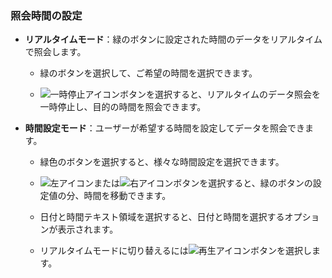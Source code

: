 ### 照会時間の設定

- **リアルタイムモード**：緑のボタンに設定された時間のデータをリアルタイムで照会します。

  <ImgLang img='flexboard-time-set.png' desc='リアルタイムモード' className='noneborder' />

  - 緑のボタンを選択して、ご希望の時間を選択できます。 

  - ![一時停止アイコン](/img/ico-pause.svg)ボタンを選択すると、リアルタイムのデータ照会を一時停止し、目的の時間を照会できます。

- **時間設定モード**：ユーザーが希望する時間を設定してデータを照会できます。

  <ImgLang img='flexboard-time-set-pause.png' desc='時間設定モード' className='noneborder' />

  - 緑色のボタンを選択すると、様々な時間設定を選択できます。

  - ![左アイコン](/img/left-arrow.svg)または![右アイコン](/img/right-arrow.svg)ボタンを選択すると、緑のボタンの設定値の分、時間を移動できます。

  - 日付と時間テキスト領域を選択すると、日付と時間を選択するオプションが表示されます。

  - リアルタイムモードに切り替えるには![再生アイコン](/img/ico-play-time.svg)ボタンを選択します。

